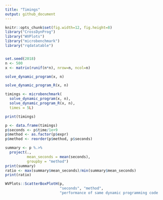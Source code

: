 ```yaml
---
title: "Timings"
output: github_document
---
```


```r
knitr::opts_chunk$set(fig.width=12, fig.height=8) 
library("CrossDynProg")
library("WVPlots")
library("microbenchmark")
library("rqdatatable")


set.seed(2018)
n <- 500
x <- matrix(runif(n*n), nrow=n, ncol=n)

solve_dynamic_program(x, n)

solve_dynamic_program_R(x, n)

timings <- microbenchmark(
  solve_dynamic_program(x, n),
  solve_dynamic_program_R(x, n),
  times = 5L)

print(timings)

p <- data.frame(timings)
p$seconds <- p$time/1e+9
p$method <- as.factor(p$expr)
p$method <- reorder(p$method, p$seconds)

summary <- p %.>%
  project(., 
          mean_seconds = mean(seconds),
          groupby = "method")
print(summary)
ratio <- max(summary$mean_seconds)/min(summary$mean_seconds)
print(ratio)

WVPlots::ScatterBoxPlotH(p, 
                         "seconds", "method", 
                         "performance of same dynamic programming code in R and Rcpp (C++)")
```